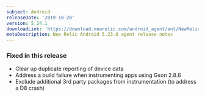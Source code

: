 ```yaml
---
subject: Android
releaseDate: '2019-10-28'
version: 5.24.1
downloadLink: 'https://download.newrelic.com/android_agent/ant/NewRelic_Android_Agent_5.24.1.zip'
metaDescription: New Relic Android 5.23.0 agent release notes
---
```


### Fixed in this release

* Clear up duplicate reporting of device data
* Address a build failure when instrumenting apps using Gson 2.8.6
* Exclude additional 3rd party packages from instrumentation (to address a D8 crash)
